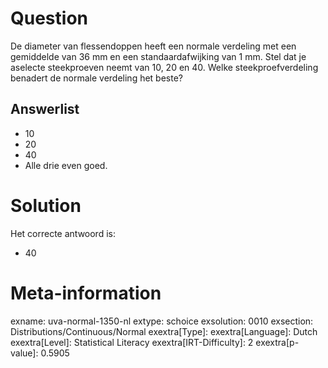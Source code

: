 Question
========

De diameter van flessendoppen heeft een normale verdeling met een
gemiddelde van 36 mm en een standaardafwijking van 1 mm. Stel dat je
aselecte steekproeven neemt van 10, 20 en 40. Welke steekproefverdeling
benadert de normale verdeling het beste?

Answerlist
----------

* 10
* 20
* 40
* Alle drie even goed.

Solution
========

Het correcte antwoord is: 

* 40

Meta-information
================
exname: uva-normal-1350-nl
extype: schoice
exsolution: 0010
exsection: Distributions/Continuous/Normal
exextra[Type]: 
exextra[Language]: Dutch
exextra[Level]: Statistical Literacy
exextra[IRT-Difficulty]: 2
exextra[p-value]: 0.5905
